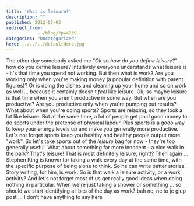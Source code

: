 ```yaml
---
title: 'What is leisure?'
description: ""
published: 2012-07-03
redirect_from: 
            - /blog/?p=4769
categories: "Uncategorized"
hero: ../../../defaultHero.jpg
---
```


The other day somebody asked me _"Ok so how do you define leisure?"_ ... how **do** you define leisure? Intuitively everyone understands what leisure is - it's that time you spend not working. But then what is work? Are you working only when you're making money (a popular definition with parent figures)? Or is doing the dishes and cleaning up your home and so on work as well ... because it certainly doesn't _feel_ like leisure. Ok, so maybe leisure is that time when you aren't productive in some way. But when are you productive? Are you productive only when you're pumping out results? What about when you're doing sports? Sports are relaxing, so they look a lot like leisure. But at the same time, a lot of people get paid good money to do sports under the pretense of physical labour. Plus sports is a godo way to keep your energy levels up and make you generally more productive. Let's not forget sports keep you healthy and healthy people output more "work". So let's take sports out of the _leisure_ bag for now - they're too generally useful. What about something far more innocent - a nice walk in the park? That's leisure! That is most definitely leisure, right!? Then again ... Stephen King is known for taking a walk every day at the same time, with the specific purpose of being alone to think. So he can write better stories. Story writing, for him, is work. So is that walk a leisure activity, or a work activity? And let's not forget most of us get really good ideas when doing nothing in particular. When we're just taking a shower or something ... so should we start identifying all bits of the day as work? bah ne, ne to je glup post ... I don't have anything to say here
